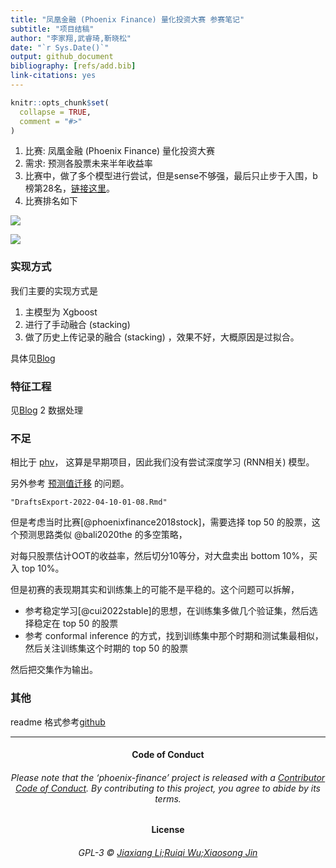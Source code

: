 ```yaml
---
title: "凤凰金融 (Phoenix Finance) 量化投资大赛 参赛笔记"
subtitle: "项目结稿"
author: "李家翔,武睿琦,靳晓松"
date: "`r Sys.Date()`"
output: github_document
bibliography: [refs/add.bib]
link-citations: yes
---
```


<!-- README.md is generated from README.Rmd. Please edit that file -->

```r
knitr::opts_chunk$set(
  collapse = TRUE,
  comment = "#>"
)
```

1. 比赛: 凤凰金融 (Phoenix Finance) 量化投资大赛
1. 需求: 预测各股票未来半年收益率
1. 比赛中，做了多个模型进行尝试，但是sense不够强，最后只止步于入围，b榜第28名，[链接这里](http://www.dcjingsai.com/static_page/m/cp_rank.html?cmptId=204)。
1. 比赛排名如下

![](figure/DataCastleRanking.png)

![](figure/DataCastleAward.png)

### 实现方式

我们主要的实现方式是

1. 主模型为 Xgboost
1. 进行了手动融合 (stacking)
1. 做了历史上传记录的融合 (stacking) ，效果不好，大概原因是过拟合。

具体见[Blog](https://jiaxiangli.netlify.com/2018/06/03/phoenix-finance/)

### 特征工程

见[Blog](https://jiaxiangli.netlify.com/2018/06/03/phoenix-finance/)
2 数据处理

### 不足

相比于 [phv](https://github.com/JiaxiangBU/phv)，
这算是早期项目，因此我们没有尝试深度学习 (RNN相关) 模型。

另外参考
[预测值迁移](https://jiaxiangbu.github.io/channel_valuation/about)
的问题。

```comment
"DraftsExport-2022-04-10-01-08.Rmd"
```
但是考虑当时比赛[@phoenixfinance2018stock]，需要选择 top 50 的股票，这个预测思路类似 @bali2020the 的多空策略，

对每只股票估计OOT的收益率，然后切分10等分，对大盘卖出 bottom 10%，买入 top 10%。

但是初赛的表现期其实和训练集上的可能不是平稳的。这个问题可以拆解，

- 参考稳定学习[@cui2022stable]的思想，在训练集多做几个验证集，然后选择稳定在 top 50 的股票
- 参考 conformal inference 的方式，找到训练集中那个时期和测试集最相似，然后关注训练集这个时期的 top 50 的股票

然后把交集作为输出。


### 其他

readme 格式参考[github](https://github.com/JiaxiangBU/phv)

***

<h4 align="center">**Code of Conduct**</h4>

<h6 align="center">Please note that the 'phoenix-finance' project is released with a [Contributor Code of Conduct](CODE_OF_CONDUCT.md). By contributing to this project, you agree to abide by its terms.</h6>

<h4 align="center">**License**</h4>

<h6 align="center">GPL-3 &copy; [Jiaxiang Li;Ruiqi Wu;Xiaosong Jin](LICENSE)</h6>

